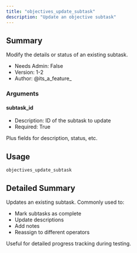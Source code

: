 ```yaml
---
title: "objectives_update_subtask"
description: "Update an objective subtask"
---
```


## Summary

Modify the details or status of an existing subtask.

- Needs Admin: False
- Version: 1-2
- Author: @its_a_feature_

### Arguments

#### subtask_id
- Description: ID of the subtask to update
- Required: True

Plus fields for description, status, etc.

## Usage

```
objectives_update_subtask
```

## Detailed Summary

Updates an existing subtask. Commonly used to:
- Mark subtasks as complete
- Update descriptions
- Add notes
- Reassign to different operators

Useful for detailed progress tracking during testing.
